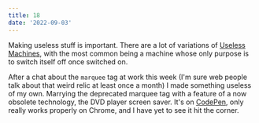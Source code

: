 ```yaml
---
title: 18
date: '2022-09-03'
---
```


Making useless stuff is important. There are a lot of variations of [Useless Machines](https://en.wikipedia.org/wiki/Useless_machine), with the most common being a machine whose only purpose is to switch itself off once switched on.

After a chat about the `marquee` tag at work this week (I'm sure web people talk about that weird relic at least once a month) I made something useless of my own. Marrying the deprecated marquee tag with a feature of a now obsolete technology, the DVD player screen saver. It's on [CodePen](https://codepen.io/alanshortis/pen/gOzYbQa), only really works properly on Chrome, and I have yet to see it hit the corner.
